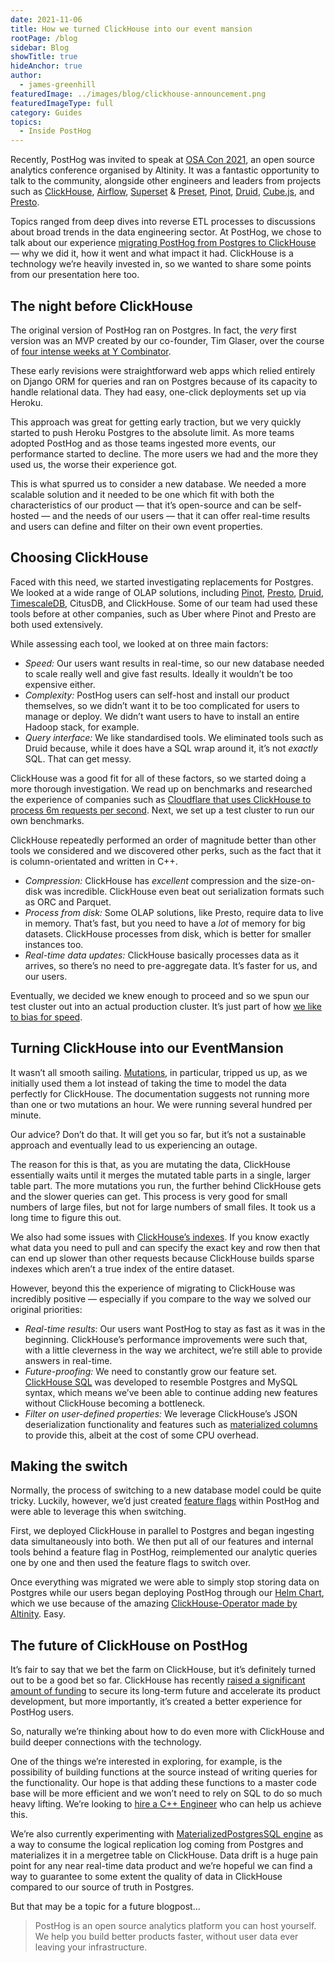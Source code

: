 ```yaml
---
date: 2021-11-06
title: How we turned ClickHouse into our event mansion
rootPage: /blog
sidebar: Blog
showTitle: true
hideAnchor: true
author:
  - james-greenhill
featuredImage: ../images/blog/clickhouse-announcement.png
featuredImageType: full
category: Guides
topics:
  - Inside PostHog
---
```


Recently, PostHog was invited to speak at [OSA Con 2021](https://altinity.com/osa-con-2021/), an open source analytics conference organised by Altinity. It was a fantastic opportunity to talk to the community, alongside other engineers and leaders from projects such as [ClickHouse](https://clickhouse.com/), [Airflow](https://airflow.apache.org/), [Superset](https://superset.apache.org/) & [Preset](https://preset.io/), [Pinot](https://pinot.apache.org/), [Druid](https://druid.apache.org/), [Cube.js](https://cube.dev/), and [Presto](https://prestodb.io/).

Topics ranged from deep dives into reverse ETL processes to discussions about broad trends in the data engineering sector. At PostHog, we chose to talk about our experience [migrating PostHog from Postgres to ClickHouse](/blog/clickhouse-announcement) — why we did it, how it went and what impact it had. ClickHouse is a technology we’re heavily invested in, so we wanted to share some points from our presentation here too.

## The night before ClickHouse

The original version of PostHog ran on Postgres. In fact, the _very_ first version was an MVP created by our co-founder, Tim Glaser, over the course of [four intense weeks at Y Combinator](/blog/inflated-risk-seems-riskier).

These early revisions were straightforward web apps which relied entirely on Django ORM for queries and ran on Postgres because of its capacity to handle relational data. They had easy, one-click deployments set up via Heroku.

This approach was great for getting early traction, but we very quickly started to push Heroku Postgres to the absolute limit. As more teams adopted PostHog and as those teams ingested more events, our performance started to decline. The more users we had and the more they used us, the worse their experience got.

This is what spurred us to consider a new database. We needed a more scalable solution and it needed to be one which fit with both the characteristics of our product — that it’s open-source and can be self-hosted — and the needs of our users — that it can offer real-time results and users can define and filter on their own event properties.

## Choosing ClickHouse

Faced with this need, we started investigating replacements for Postgres. We looked at a wide range of OLAP solutions, including [Pinot](https://pinot.apache.org/), [Presto](https://prestodb.io/), [Druid](https://druid.apache.org/), [TimescaleDB](https://www.timescale.com/), CitusDB, and ClickHouse. Some of our team had used these tools before at other companies, such as Uber where Pinot and Presto are both used extensively.

While assessing each tool, we looked at on three main factors:

-   _Speed:_ Our users want results in real-time, so our new database needed to scale really well and give fast results. Ideally it wouldn’t be too expensive either.
-   _Complexity:_ PostHog users can self-host and install our product themselves, so we didn’t want it to be too complicated for users to manage or deploy. We didn’t want users to have to install an entire Hadoop stack, for example.
-   _Query interface:_ We like standardised tools. We eliminated tools such as Druid because, while it does have a SQL wrap around it, it’s not _exactly_ SQL. That can get messy.

ClickHouse was a good fit for all of these factors, so we started doing a more thorough investigation. We read up on benchmarks and researched the experience of companies such as [Cloudflare that uses ClickHouse to process 6m requests per second](https://blog.cloudflare.com/http-analytics-for-6m-requests-per-second-using-clickhouse/). Next, we set up a test cluster to run our own benchmarks.

ClickHouse repeatedly performed an order of magnitude better than other tools we considered and we discovered other perks, such as the fact that it is column-orientated and written in C++.

-   _Compression:_ ClickHouse has _excellent_ compression and the size-on-disk was incredible. ClickHouse even beat out serialization formats such as ORC and Parquet.
-   _Process from disk:_ Some OLAP solutions, like Presto, require data to live in memory. That’s fast, but you need to have a _lot_ of memory for big datasets. ClickHouse processes from disk, which is better for smaller instances too.
-   _Real-time data updates:_ ClickHouse basically processes data as it arrives, so there’s no need to pre-aggregate data. It’s faster for us, and our users.

Eventually, we decided we knew enough to proceed and so we spun our test cluster out into an actual production cluster. It’s just part of how [we like to bias for speed](/careers).

## Turning ClickHouse into our EventMansion

It wasn’t all smooth sailing. [Mutations](https://clickhouse.com/docs/en/sql-reference/statements/alter/#mutations), in particular, tripped us up, as we initially used them a lot instead of taking the time to model the data perfectly for ClickHouse. The documentation suggests not running more than one or two mutations an hour. We were running several hundred per minute.

Our advice? Don’t do that. It will get you so far, but it’s not a sustainable approach and eventually lead to us experiencing an outage.

The reason for this is that, as you are mutating the data, ClickHouse essentially waits until it merges the mutated table parts in a single, larger table part. The more mutations you run, the further behind ClickHouse gets and the slower queries can get. This process is very good for small numbers of large files, but not for large numbers of small files. It took us a long time to figure this out.

We also had some issues with [ClickHouse’s indexes](https://clickhouse.com/docs/en/sql-reference/statements/alter/index/). If you know exactly what data you need to pull and can specify the exact key and row then that can end up slower than other requests because ClickHouse builds sparse indexes which aren’t a true index of the entire dataset.

However, beyond this the experience of migrating to ClickHouse was incredibly positive — especially if you compare to the way we solved our original priorities:

-   _Real-time results_: Our users want PostHog to stay as fast as it was in the beginning. ClickHouse’s performance improvements were such that, with a little cleverness in the way we architect, we’re still able to provide answers in real-time.
-   _Future-proofing:_ We need to constantly grow our feature set. [ClickHouse SQL](https://clickhouse.com/docs/en/sql-reference/) was developed to resemble Postgres and MySQL syntax, which means we’ve been able to continue adding new features without ClickHouse becoming a bottleneck.
-   _Filter on user-defined properties:_ We leverage ClickHouse’s JSON deserialization functionality and features such as [materialized columns](/blog/clickhouse-materialized-columns) to provide this, albeit at the cost of some CPU overhead.

## Making the switch

Normally, the process of switching to a new database model could be quite tricky. Luckily, however, we’d just created [feature flags](/docs/user-guides/feature-flags) within PostHog and were able to leverage this when switching.

First, we deployed ClickHouse in parallel to Postgres and began ingesting data simultaneously into both. We then put all of our features and internal tools behind a feature flag in PostHog, reimplemented our analytic queries one by one and then used the feature flags to switch over.

Once everything was migrated we were able to simply stop storing data on Postgres while our users began deploying PostHog through our [Helm Chart](https://github.com/PostHog/charts-clickhouse), which we use because of the amazing [ClickHouse-Operator made by Altinity](https://altinity.com/kubernetes-operator/). Easy.

## The future of ClickHouse on PostHog

It’s fair to say that we bet the farm on ClickHouse, but it’s definitely turned out to be a good bet so far. ClickHouse has recently [raised a significant amount of funding](https://clickhouse.com/blog/en/2021/clickhouse-raises-250m-series-b/) to secure its long-term future and accelerate its product development, but more importantly, it’s created a better experience for PostHog users.

So, naturally we’re thinking about how to do even more with ClickHouse and build deeper connections with the technology.

One of the things we’re interested in exploring, for example, is the possibility of building functions at the source instead of writing queries for the functionality. Our hope is that adding these functions to a master code base will be more efficient and we won’t need to rely on SQL to do so much heavy lifting. We’re looking to [hire a C++ Engineer](https://posthog.com/careers) who can help us achieve this.

We’re also currently experimenting with [MaterializedPostgresSQL engine](https://clickhouse.com/docs/en/engines/database-engines/materialized-postgresql/) as a way to consume the logical replication log coming from Postgres and materializes it in a mergetree table on ClickHouse. Data drift is a huge pain point for any near real-time data product and we’re hopeful we can find a way to guarantee to some extent the quality of data in ClickHouse compared to our source of truth in Postgres.

But that may be a topic for a future blogpost...

> PostHog is an open source analytics platform you can host yourself. We help you build better products faster, without user data ever leaving your infrastructure.

<ArrayCTA />
